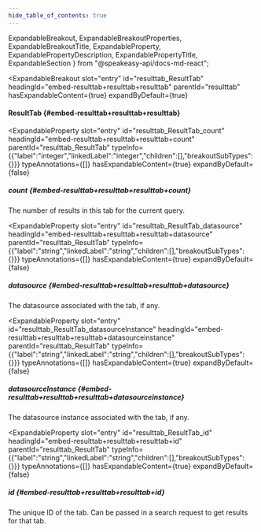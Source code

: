 ```yaml
---
hide_table_of_contents: true
---
```

  ExpandableBreakout,
  ExpandableBreakoutProperties,
  ExpandableBreakoutTitle,
  ExpandableProperty,
  ExpandablePropertyDescription,
  ExpandablePropertyTitle,
  ExpandableSection
} from "@speakeasy-api/docs-md-react";

<ExpandableSection>

<ExpandableBreakout
  slot="entry"
  id="resulttab_ResultTab"
  headingId="embed-resulttab+resulttab+resulttab"
  parentId="resulttab"
  hasExpandableContent={true}
  expandByDefault={true}
>

<ExpandableBreakoutTitle slot="title">

#### ResultTab \{#embed-resulttab+resulttab+resulttab\}

</ExpandableBreakoutTitle>

<ExpandableBreakoutProperties slot="properties">

<ExpandableProperty
  slot="entry"
  id="resulttab_ResultTab_count"
  headingId="embed-resulttab+resulttab+resulttab+count"
  parentId="resulttab_ResultTab"
  typeInfo={{"label":"integer","linkedLabel":"integer","children":[],"breakoutSubTypes":{}}}
  typeAnnotations={[]}
  hasExpandableContent={true}
  expandByDefault={false}
>

<ExpandablePropertyTitle slot="title">

##### count \{#embed-resulttab+resulttab+resulttab+count\}

</ExpandablePropertyTitle>

<ExpandablePropertyDescription slot="description">

The number of results in this tab for the current query.

</ExpandablePropertyDescription>

</ExpandableProperty>

<ExpandableProperty
  slot="entry"
  id="resulttab_ResultTab_datasource"
  headingId="embed-resulttab+resulttab+resulttab+datasource"
  parentId="resulttab_ResultTab"
  typeInfo={{"label":"string","linkedLabel":"string","children":[],"breakoutSubTypes":{}}}
  typeAnnotations={[]}
  hasExpandableContent={true}
  expandByDefault={false}
>

<ExpandablePropertyTitle slot="title">

##### datasource \{#embed-resulttab+resulttab+resulttab+datasource\}

</ExpandablePropertyTitle>

<ExpandablePropertyDescription slot="description">

The datasource associated with the tab, if any.

</ExpandablePropertyDescription>

</ExpandableProperty>

<ExpandableProperty
  slot="entry"
  id="resulttab_ResultTab_datasourceInstance"
  headingId="embed-resulttab+resulttab+resulttab+datasourceinstance"
  parentId="resulttab_ResultTab"
  typeInfo={{"label":"string","linkedLabel":"string","children":[],"breakoutSubTypes":{}}}
  typeAnnotations={[]}
  hasExpandableContent={true}
  expandByDefault={false}
>

<ExpandablePropertyTitle slot="title">

##### datasourceInstance \{#embed-resulttab+resulttab+resulttab+datasourceinstance\}

</ExpandablePropertyTitle>

<ExpandablePropertyDescription slot="description">

The datasource instance associated with the tab, if any.

</ExpandablePropertyDescription>

</ExpandableProperty>

<ExpandableProperty
  slot="entry"
  id="resulttab_ResultTab_id"
  headingId="embed-resulttab+resulttab+resulttab+id"
  parentId="resulttab_ResultTab"
  typeInfo={{"label":"string","linkedLabel":"string","children":[],"breakoutSubTypes":{}}}
  typeAnnotations={[]}
  hasExpandableContent={true}
  expandByDefault={false}
>

<ExpandablePropertyTitle slot="title">

##### id \{#embed-resulttab+resulttab+resulttab+id\}

</ExpandablePropertyTitle>

<ExpandablePropertyDescription slot="description">

The unique ID of the tab. Can be passed in a search request to get results for that tab.

</ExpandablePropertyDescription>

</ExpandableProperty>

</ExpandableBreakoutProperties>

</ExpandableBreakout>

</ExpandableSection>